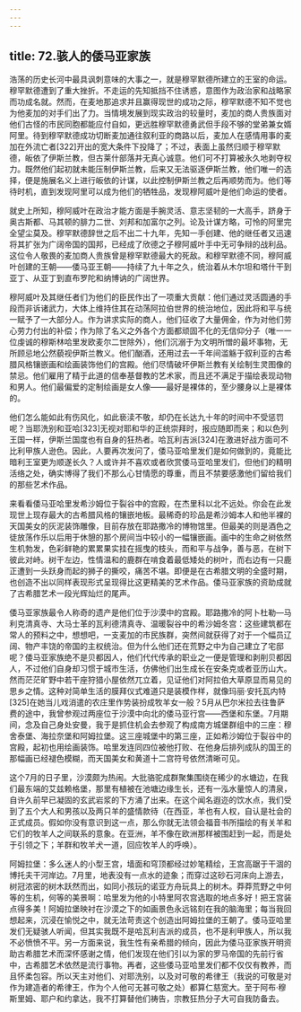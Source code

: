 ```yaml
---
---
---
```

title: 72.骇人的倭马亚家族
---




浩荡的历史长河中最具讽刺意味的大事之一，就是穆罕默德所建立的王室的命运。穆罕默德遭到了重大挫折。不走运的先知抵挡不住诱惑，意图作为政治家和战略家而功成名就。然而，在麦地那追求并且赢得现世的成功之际，穆罕默德不知不觉也为他麦加的对手们出了力。当情境发展到现实政治的较量时，麦加的商人贵族面对他们古怪的市民同胞都能应付自如，更远胜穆罕默德勇武但手段不够的堂弟兼女婿阿里。待到穆罕默德成功切断麦加通往叙利亚的商路以后，麦加人在感情用事的麦加在外流亡者[322]开出的宽大条件下投降了；不过，表面上虽然归顺于穆罕默德，皈依了伊斯兰教，但古莱什部落并无真心诚意。他们可不打算被永久地剥夺权力。既然他们起初就未能压制伊斯兰教，后来又无法驱逐伊斯兰教，他们唯一的选择，便是施展名义上进行皈依的计谋，以此控制伊斯兰教之后再顺势而为。他们等待时机，直到发现阿里可以成为他们的牺牲品，发现穆阿威叶是他们命运的使者。

就史上所知，穆阿威叶在政治才能方面是手腕灵活、意志坚韧的一大高手，跻身于奥古斯都、马其顿的腓力二世、刘邦和加富尔之列。论及计谋方略，可怜的阿里完全望尘莫及。穆罕默德辞世之后不出二十九年，先知一手创建、他的继任者又迅速将其扩张为广阔帝国的国邦，已经成了欣德之子穆阿威叶手中无可争辩的战利品。这位令人敬畏的麦加商人贵族曾是穆罕默德最大的死敌。和穆罕默德不同，穆阿威叶创建的王朝——倭马亚王朝——持续了九十年之久，统治着从木尔坦和塔什干到亚丁、从亚丁到直布罗陀和纳博讷的广阔世界。

穆阿威叶及其继任者们为他们的臣民作出了一项重大贡献：他们通过灵活圆通的手段而非诉诸武力，大体上维持住其在动荡阿拉伯世界的统治地位，因此将和平与统一赋予了一大部分人。作为讲求实际的商人，他们征收了大量佣金，作为对他们劳心劳力付出的补偿；作为除了名义之外各个方面都顽固不化的无信仰分子（唯一一位虔诚的穆斯林哈里发欧麦尔二世除外），他们沉溺于为文明所憎的最坏事物，无所顾忌地公然藐视伊斯兰教义。他们酗酒，还用过去一千年间滥觞于叙利亚的古希腊风格镶嵌画和绘画装饰他们的宫殿。他们尽情破坏伊斯兰教有关绘制生灵图像的禁忌。他们雇用了精于此道的信奉基督教的艺术家，而且还不满足于描绘表现动物和男人。他们最偏爱的定制绘画是女人像——最好是裸体的，至少腰身以上是裸体的。

他们怎么能如此有伤风化，如此亵渎不敬，却仍在长达九十年的时间中不受惩罚呢？当耶洗别和亚哈[323]无视对耶和华的正统崇拜时，报应随即而来；和以色列王国一样，伊斯兰国度也有自身的狂热者。哈瓦利吉派[324]在激进好战方面可不比利甲族人逊色。因此，人要再次发问了，倭马亚哈里发们是如何做到的，竟能比暗利王室更为顺遂长久？人或许并不喜欢或者欣赏倭马亚哈里发们，但他们的精明活络之处，确实博得了我们不那么心甘情愿的尊重，而且不禁要感激他们留给我们的那些艺术作品。

来看看倭马亚哈里发希沙姆位于裂谷中的宫殿，在杰里科以北不远处。你会在此发现世上现存最大的古希腊风格的镶嵌地板。最稀奇的珍品是希沙姆本人和他半裸的天国美女的灰泥装饰雕像，目前存放在耶路撒冷的博物馆里。但最美的则是酒色之徒放荡作乐以后用于休憩的那个房间当中较小的一幅镶嵌画。画中的生命之树依然生机勃发，色彩鲜艳的累累果实挂在摇曳的枝头，而和平与战争，善与恶，在树下彼此对峙。树干左边，性情温和的鹿群在啃食着最低矮处的树叶，而右边有一只鹿正遭到一头跃身而起的狮子的撕咬，痛苦不堪。即便是在古希腊文明的全盛时期，也创造不出以同样表现形式呈现得比这更精美的艺术作品。倭马亚家族的资助成就了古希腊艺术一段光辉灿烂的尾声。

倭马亚家族最令人称奇的遗产是他们位于沙漠中的宫殿。耶路撒冷的阿卜杜勒—马利克清真寺、大马士革的瓦利德清真寺、温暖裂谷中的希沙姆冬宫：这些建筑都在常人的预料之中，想想吧，一支麦加的市民族群，突然间就获得了对于一个幅员辽阔、物产丰饶的帝国的主权统治。但为什么他们还在荒野之中为自己建立了宅邸呢？倭马亚家族绝不是贝都因人，他们代代传承的职业之一便是管理和剥削贝都因人，不过他们自身却习惯于城市生活，仿佛他们出生成长在安条克或者亚历山大。然而茫茫旷野中若干座狩猎小屋依然兀立着，见证他们对阿拉伯大草原显而易见的思乡之情。这种对简单生活的膜拜仪式难道只是装模作样，就像玛丽·安托瓦内特[325]在她当儿戏消遣的农庄里作势装扮成牧羊女一般？5月从巴尔米拉去往鲁萨费的途中，我曾参观过两座位于沙漠中向北的倭马亚行宫——西堡和东堡。7月期间，念及自己身处安曼，我于是抓住机会去参观了构成南方城堡群组中的三座：穆舍泰堡、海拉奈堡和阿姆拉堡。这三座城堡中的第三座，正如希沙姆位于裂谷中的宫殿，起初也用绘画装饰。哈里发连同四位被他打败、在他身后排列成队的国王的那幅画已经褪色模糊，而天国美女和黄道十二宫符号依然清晰可见。

这个7月的日子里，沙漠颇为热闹。大批骆驼成群聚集围绕在稀少的水塘边，在我们最东端的艾兹赖格堡，那里有植被在池塘边缘生长，还有一泓水量惊人的清泉，自许久前早已凝固的玄武岩浆的下方涌了出来。在这个闻名遐迩的饮水点，我们受到了五个大人和男孩以及两只羊的盛情款待（在西亚，羊也有人权，自认是社会的正式成员。假如你没有意识到这一点，那么你就无法领会福音书所描绘的有关羊和它们的牧羊人之间联系的意象。在亚洲，羊不像在欧洲那样被围赶到一起，而是处于引领之下；羊群和牧羊犬一道，回应牧羊人的呼唤）。

阿姆拉堡：多么迷人的小型王宫，墙面和穹顶都经过妙笔精绘，王宫高踞于干涸的博托夫干河岸边。7月里，地表没有一点水的迹象；而穿过这砂石河床向上游去，树冠浓密的树木跃然而出，如同小孩玩的诺亚方舟玩具上的树木。莽莽荒野之中何等的生机，何等的美景啊：哈里发为他的小特里阿农宫选取的地点多好！把王宫装点得多美！阿姆拉堡映衬在沙漠之下的如画景色永远铭刻在我的脑海里；每当我回想起来，沉浸在愉悦之中，就无法苛责这个创造出阿姆拉堡的王朝了。倭马亚哈里发们无疑骇人听闻，但其实我既不是哈瓦利吉派的成员，也不是利甲族人，所以我不必愤愤不平。另一方面来说，我生性有亲希腊的倾向，因此为倭马亚家族开明资助古希腊艺术而深怀感谢之情，他们发现在他们引以为家的罗马帝国的先前行省中，古希腊艺术依然是流行事物。再者，这些倭马亚哈里发们都不仅仅有教养，而且怀柔包容。所以天主对他们、对耶洗别，以及对可敬的希律王（我说的可敬是对作为建造者的希律王，作为个人他可无甚可敬之处）都算仁慈宽大。至于阿布·穆斯里姆、耶户和约拿达，我不打算替他们祷告，宗教狂热分子大可自我防备去。